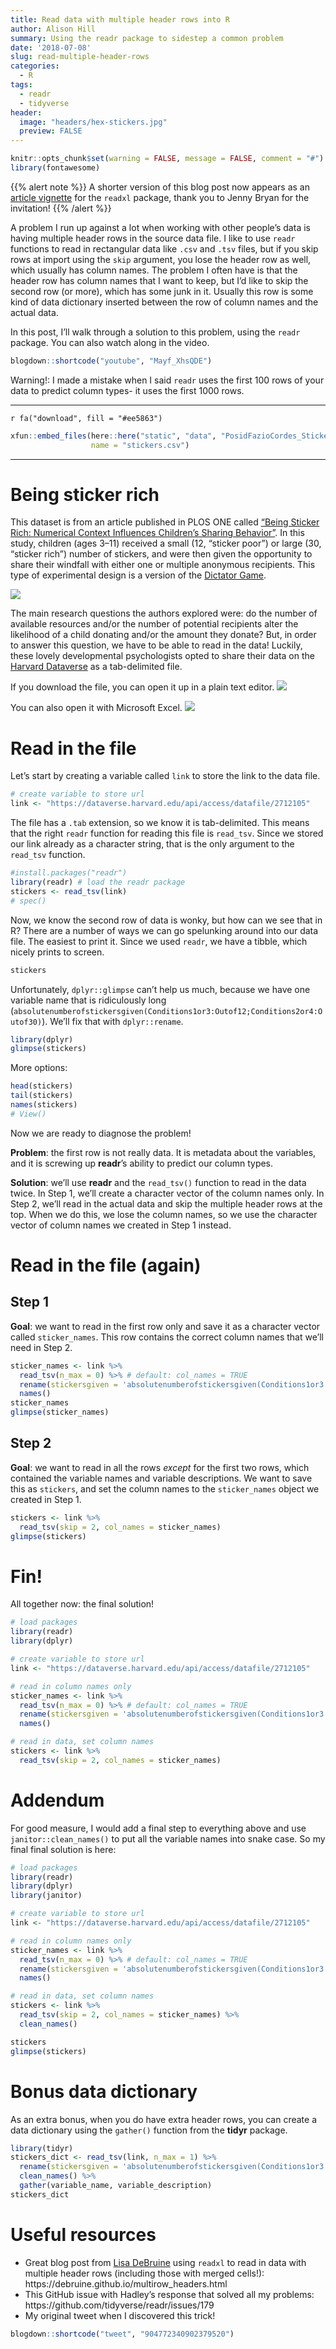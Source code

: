 ```yaml
---
title: Read data with multiple header rows into R
author: Alison Hill
summary: Using the readr package to sidestep a common problem
date: '2018-07-08'
slug: read-multiple-header-rows
categories:
  - R
tags:
  - readr
  - tidyverse
header:
  image: "headers/hex-stickers.jpg"
  preview: FALSE
---
```





```r
knitr::opts_chunk$set(warning = FALSE, message = FALSE, comment = "#")
library(fontawesome)
```

{{% alert note %}}
A shorter version of this blog post now appears as an [article vignette](https://readxl.tidyverse.org/articles/articles/multiple-header-rows.html) for the `readxl` package, thank you to Jenny Bryan for the invitation!
{{% /alert %}}


A problem I run up against a lot when working with other people's data is having multiple header rows in the source data file. I like to use `readr` functions to read in rectangular data like `.csv` and `.tsv` files, but if you skip rows at import using the `skip` argument, you lose the header row as well, which usually has column names. The problem I often have is that the header row has column names that I want to keep, but I'd like to skip the second row (or more), which has some junk in it. Usually this row is some kind of data dictionary inserted between the row of column names and the actual data. 

In this post, I'll walk through a solution to this problem, using the `readr` package. You can also watch along in the video. 

```r
blogdown::shortcode("youtube", "Mayf_XhsQDE")
```

Warning!: I made a mistake when I said `readr` uses the first 100 rows of your data to predict column types- it uses the first 1000 rows.

---

`r fa("download", fill = "#ee5863")` 
```r
xfun::embed_files(here::here("static", "data", "PosidFazioCordes_StickerRich_Excel-Dataverse.tab.tsv"), 
                  name = "stickers.csv")
```

---


# Being sticker rich

This dataset is from an article published in PLOS ONE called ["Being Sticker Rich: Numerical Context Influences Children’s Sharing Behavior"](http://journals.plos.org/plosone/article?id=10.1371/journal.pone.0138928). In this study, children (ages 3–11) received a small (12, “sticker poor”) or large (30, “sticker rich”) number of stickers, and were then given the opportunity to share their windfall with either one or multiple anonymous recipients. This type of experimental design is a version of the [Dictator Game](https://en.wikipedia.org/wiki/Dictator_game).

![](/img/posts/readr-headers/stickers-plos-one.png)

The main research questions the authors explored were: do the number of available resources and/or the number of potential recipients alter the likelihood of a child donating and/or the amount they donate? But, in order to answer this question, we have to be able to read in the data! Luckily, these lovely developmental psychologists opted to share their data on the [Harvard Dataverse](https://dataverse.harvard.edu/dataset.xhtml?persistentId=doi:10.7910/DVN/LHAQ5W) as a tab-delimited file.

If you download the file, you can open it up in a plain text editor.
![](/img/posts/readr-headers/stickers-txt.png)

You can also open it with Microsoft Excel.
![](/img/posts/readr-headers/stickers-table.png)

# Read in the file

Let's start by creating a variable called `link` to store the link to the data file.

```r
# create variable to store url
link <- "https://dataverse.harvard.edu/api/access/datafile/2712105"
```

The file has a `.tab` extension, so we know it is tab-delimited. This means that the right `readr` function for reading this file is `read_tsv`. Since we stored our link already as a character string, that is the only argument to the `read_tsv` function.

```r
#install.packages("readr")
library(readr) # load the readr package
stickers <- read_tsv(link) 
# spec()
```

Now, we know the second row of data is wonky, but how can we see that in R? There are a number of ways we can go spelunking around into our data file. The easiest to print it. Since we used `readr`, we have a tibble, which nicely prints to screen.

```r
stickers
```

Unfortunately, `dplyr::glimpse` can't help us much, because we have one variable name that is ridiculously long (`absolutenumberofstickersgiven(Conditions1or3:Outof12;Conditions2or4:Outof30)`). We'll fix that with `dplyr::rename`.

```r
library(dplyr)
glimpse(stickers)
```

More options:

```r
head(stickers)
tail(stickers)
names(stickers)
# View()
```


Now we are ready to diagnose the problem!

**Problem**: the first row is not really data. It is metadata about the variables, and it is screwing up **readr**'s ability to predict our column types.

**Solution**: we'll use **readr** and the `read_tsv()` function to read in the data twice. In Step 1, we'll create a character vector of the column names only. In Step 2, we'll read in the actual data and skip the multiple header rows at the top. When we do this, we lose the column names, so we use the character vector of column names we created in Step 1 instead. 

# Read in the file (again)

## Step 1

**Goal**: we want to read in the first row only and save it as a character vector called `sticker_names`. This row contains the correct column names that we'll need in Step 2.

```r
sticker_names <- link %>% 
  read_tsv(n_max = 0) %>% # default: col_names = TRUE
  rename(stickersgiven = 'absolutenumberofstickersgiven(Conditions1or3:Outof12;Conditions2or4:Outof30)') %>% 
  names()
sticker_names
glimpse(sticker_names)
```


## Step 2

**Goal**: we want to read in all the rows *except* for the first two rows, which contained the variable names and variable descriptions. We want to save this as `stickers`, and set the column names to the `sticker_names` object we created in Step 1.

```r
stickers <- link %>% 
  read_tsv(skip = 2, col_names = sticker_names)
glimpse(stickers)
```

# Fin!

All together now: the final solution!

```r
# load packages
library(readr)
library(dplyr)

# create variable to store url
link <- "https://dataverse.harvard.edu/api/access/datafile/2712105"

# read in column names only
sticker_names <- link %>% 
  read_tsv(n_max = 0) %>% # default: col_names = TRUE
  rename(stickersgiven = 'absolutenumberofstickersgiven(Conditions1or3:Outof12;Conditions2or4:Outof30)') %>% 
  names()

# read in data, set column names
stickers <- link %>% 
  read_tsv(skip = 2, col_names = sticker_names)
```



# Addendum

For good measure, I would add a final step to everything above and use `janitor::clean_names()` to put all the variable names into snake case. So my final final solution is here:

```r
# load packages
library(readr)
library(dplyr)
library(janitor)

# create variable to store url
link <- "https://dataverse.harvard.edu/api/access/datafile/2712105"

# read in column names only
sticker_names <- link %>% 
  read_tsv(n_max = 0) %>% # default: col_names = TRUE
  rename(stickersgiven = 'absolutenumberofstickersgiven(Conditions1or3:Outof12;Conditions2or4:Outof30)') %>% 
  names()

# read in data, set column names
stickers <- link %>% 
  read_tsv(skip = 2, col_names = sticker_names) %>% 
  clean_names()
```

```r
stickers
glimpse(stickers)
```

# Bonus data dictionary

As an extra bonus, when you do have extra header rows, you can create a data dictionary using the `gather()` function from the **tidyr** package.

```r
library(tidyr)
stickers_dict <- read_tsv(link, n_max = 1) %>% 
  rename(stickersgiven = 'absolutenumberofstickersgiven(Conditions1or3:Outof12;Conditions2or4:Outof30)') %>% 
  clean_names() %>% 
  gather(variable_name, variable_description)
stickers_dict
```

# Useful resources

- Great blog post from [Lisa DeBruine](https://twitter.com/lisadebruine) using `readxl` to read in data with multiple header rows (including those with merged cells!): https://debruine.github.io/multirow_headers.html
- This GitHub issue with Hadley's response that solved all my problems:
https://github.com/tidyverse/readr/issues/179
- My original tweet when I discovered this trick!

```r
blogdown::shortcode("tweet", "904772340902379520")
```
